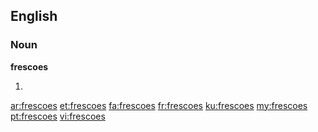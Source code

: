 ==English==

===Noun===
'''frescoes'''

# {{plural of|fresco}}

[[ar:frescoes]]
[[et:frescoes]]
[[fa:frescoes]]
[[fr:frescoes]]
[[ku:frescoes]]
[[my:frescoes]]
[[pt:frescoes]]
[[vi:frescoes]]